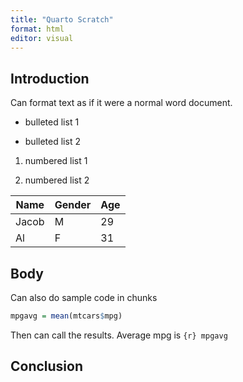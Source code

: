 ---
title: "Quarto Scratch"
format: html
editor: visual
---

## Introduction

Can format text as if it were a normal word document.

-   bulleted list 1

-   bulleted list 2

1.  numbered list 1

2.  numbered list 2

| Name  | Gender | Age |
|-------|--------|-----|
| Jacob | M      | 29  |
| Al    | F      | 31  |

## Body

Can also do sample code in chunks

```{r, include = TRUE, echo = FALSE}
mpgavg = mean(mtcars$mpg)
```

Then can call the results. Average mpg is `{r} mpgavg`

## Conclusion
